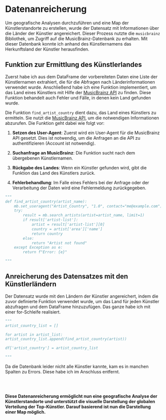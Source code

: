 # Datenanreicherung

Um geografische Analysen durchzuführen und eine Map der Künstlerstandorte zu erstellen, wurde der Datensatz mit Informationen über die Länder der Künstler angereichert. Dieser Prozess nutzte die `musicbrainz` Bibliothek, um Zugriff auf die MusicBrainz-Datenbank zu erhalten. Mit dieser Datenbank konnte ich anhand des Künstlernamens das Herkunftsland der Künstler herausfinden.



## Funktion zur Ermittlung des Künstlerlandes
Zuerst habe ich aus dem DataFrame der vorbereiteten Daten eine Liste der Künstlernamen extrahiert, die für die Abfragen nach Länderinformationen verwendet wurde. Anschließend habe ich eine Funktion implementiert, um das Land eines Künstlers mit Hilfe der [MusicBrainz API](https://musicbrainz.org/) zu finden. Diese Funktion behandelt auch Fehler und Fälle, in denen kein Land gefunden wurde.


Die Funktion `find_artist_country` dient dazu, das Land eines Künstlers zu ermitteln. Sie nutzt die [MusicBrainz API](https://musicbrainz.org/), um die notwendigen Informationen abzurufen. Die Funktion geht dabei wie folgt vor:

1. **Setzen des User-Agent**: Zuerst wird ein User-Agent für die MusicBrainz API gesetzt. Dies ist notwendig, um die Anfragen an die API zu authentifizieren (Account ist notwendig).

2. **Suchanfrage an MusicBrainz**: Die Funktion sucht nach dem übergebenen Künstlernamen.

3. **Rückgabe des Landes**: Wenn ein Künstler gefunden wird, gibt die Funktion das Land des Künstlers zurück.

4. **Fehlerbehandlung**: Im Falle eines Fehlers bei der Anfrage oder der Verarbeitung der Daten wird eine Fehlermeldung zurückgegeben.

```python
"""
def find_artist_country(artist_name):
    mb.set_useragent("Artist_Country", "1.0", contact="me@example.com")
    try:
        result = mb.search_artists(artist=artist_name, limit=1)
        if result['artist-list']:
            artist = result['artist-list'][0]
            country = artist['area']['name']
            return country
        else:
            return "Artist not found"
    except Exception as e:
        return f"Error: {e}"

"""

```

## Anreicherung des Datensatzes mit den Künstlerländern

Der Datensatz wurde mit den Ländern der Künstler angereichert, indem die zuvor definierte Funktion verwendet wurde, um das Land für jeden Künstler abzufragen und dem DataFrame hinzuzufügen. Das ganze habe ich mit einer for-Schleife realisiert.

```python
"""
artist_country_list = []

for artist in artist_list:
artist_country_list.append(find_artist_country(artist))

df['artist_country'] = artist_country_list

"""

```

Da die Datenbank leider nicht alle Künstler kannte, kam es in manchen Spalten zu Errors. Diese habe ich im Anschluss entfernt.


<br/>
<br/>

**Diese Datenanreicherung ermöglicht nun eine geografische Analyse der Künstlerstandorte und unterstützt die visuelle Darstellung der globalen Verteilung der Top-Künstler. Darauf basierend ist nun die Darstellung einer Map möglich.**
